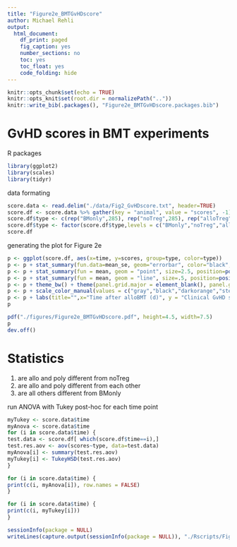 ```yaml
---
title: "Figure2e_BMTGvHDscore"
author: Michael Rehli
output: 
  html_document:
    df_print: paged
    fig_caption: yes
    number_sections: no
    toc: yes
    toc_float: yes
    code_folding: hide
---
```


```r
knitr::opts_chunk$set(echo = TRUE)
knitr::opts_knit$set(root.dir = normalizePath(".."))
knitr::write_bib(.packages(), "Figure2e_BMTGvHDscore.packages.bib")
```

# GvHD scores in BMT experiments

R packages

```r
library(ggplot2)
library(scales)
library(tidyr)
```

data formating 

```r
score.data <- read.delim("./data/Fig2_GvHDscore.txt", header=TRUE)
score.df <- score.data %>% gather(key = "animal", value = "scores", -1)
score.df$type <- c(rep("BMonly",285), rep("noTreg",285), rep("alloTreg",304), rep("polyTreg",304))
score.df$type <- factor(score.df$type,levels = c("BMonly","noTreg","alloTreg","polyTreg"))
score.df
```

generating the plot for Figure 2e

```r
p <- ggplot(score.df, aes(x=time, y=scores, group=type, color=type)) 
p <- p + stat_summary(fun.data=mean_se, geom="errorbar", color="black", size=0.5, width = 4, position=position_dodge(.9))
p <- p + stat_summary(fun = mean, geom = "point", size=2.5, position=position_dodge(.9))
p <- p + stat_summary(fun = mean, geom = "line", size=.5, position=position_dodge(.9))
p <- p + theme_bw() + theme(panel.grid.major = element_blank(), panel.grid.minor = element_blank(), axis.text.x = element_text(angle = 90, vjust = 0.5, hjust=1, color="black"), axis.text.y = element_text(color="black"), text = element_text(size = 24))
p <- p + scale_color_manual(values = c("gray","black","darkorange","steelblue3")) + scale_x_continuous(breaks = c(0,7,14,21,28,35,42,49,56,63), expand = c(0.01,0)) + scale_y_continuous(expand = c(0.02,0))
p <- p + labs(title="",x="Time after alloBMT (d)", y = "Clinical GvHD scores")
p
```


```r
pdf("./figures/Figure2e_BMTGvHDscore.pdf", height=4.5, width=7.5)
p
dev.off()
```

# Statistics

1. are allo and poly different from noTreg
2. are allo and poly different from each other
3. are all others different from BMonly

run ANOVA with Tukey post-hoc for each time point

```r
myTukey <- score.data$time
myAnova <- score.data$time
for (i in score.data$time) {
test.data <- score.df[ which(score.df$time==i),]  
test.res.aov <- aov(scores~type, data=test.data)
myAnova[i] <- summary(test.res.aov)
myTukey[i] <- TukeyHSD(test.res.aov)
}
```

```r
for (i in score.data$time) {
print(c(i, myAnova[i]), row.names = FALSE)
}
```

```r
for (i in score.data$time) {
print(c(i, myTukey[i]))
}
```


```r
sessionInfo(package = NULL)
writeLines(capture.output(sessionInfo(package = NULL)), "./Rscripts/Figure2e_BMTGvHDscore_SessionInfo.txt")
```








